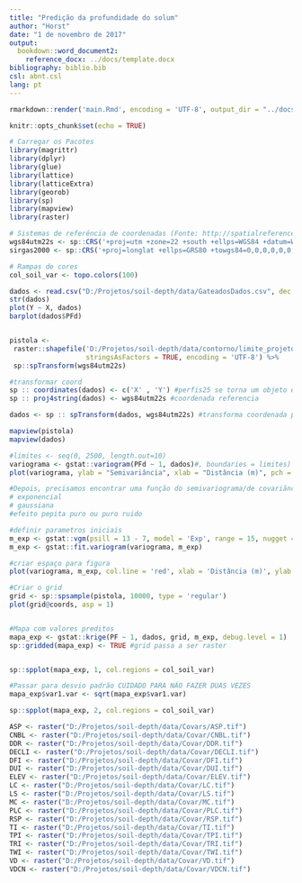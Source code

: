 ```yaml
---
title: "Predição da profundidade do solum"
author: "Horst"
date: "1 de novembro de 2017"
output:
  bookdown::word_document2:
    reference_docx: ../docs/template.docx
bibliography: biblio.bib
csl: abnt.csl
lang: pt
---
```


```r
rmarkdown::render('main.Rmd', encoding = 'UTF-8', output_dir = "../docs")
```

```r
knitr::opts_chunk$set(echo = TRUE)
```

```r
# Carregar os Pacotes
library(magrittr)
library(dplyr)
library(glue)
library(lattice)
library(latticeExtra)
library(georob)
library(sp)
library(mapview)
library(raster)

# Sistemas de referência de coordenadas (Fonte: http://spatialreference.org/ref/epsg/)
wgs84utm22s <- sp::CRS('+proj=utm +zone=22 +south +ellps=WGS84 +datum=WGS84 +units=m +no_defs')
sirgas2000 <- sp::CRS('+proj=longlat +ellps=GRS80 +towgs84=0,0,0,0,0,0,0 +no_defs')

# Rampas de cores
col_soil_var <- topo.colors(100)
```

```r

dados <- read.csv("D:/Projetos/soil-depth/data/GateadosDados.csv", dec = ".", sep= ";", stringsAsFactors = FALSE)
str(dados)
plot(Y ~ X, dados)
barplot(dados$PFd)


pistola <- 
 raster::shapefile('D:/Projetos/soil-depth/data/contorno/limite_projeto.shp',
                   stringsAsFactors = TRUE, encoding = 'UTF-8') %>%
 sp::spTransform(wgs84utm22s)
```

```r
#transformar coord
sp :: coordinates(dados) <- c('X' , 'Y') #perfis25 se torna um objeto espacial
sp :: proj4string(dados) <- wgs84utm22s #coordenada referencia

dados <- sp :: spTransform(dados, wgs84utm22s) #transforma coordenada para wgs84

mapview(pistola)
mapview(dados)
```

```r

#limites <- seq(0, 2500, length.out=10)
variograma <- gstat::variogram(PFd ~ 1, dados)#, boundaries = limites)
plot(variograma, ylab = "Semivariância", xlab = "Distância (m)", pch = 20, cex = 1.5, plot.numbers = TRUE) #plot.numbers (pares de dados)


```

```r
#Depois, precisamos encontrar uma função do semivariograma/de covariãncia que descrevam esse comportamento dos dados:
# exponencial
# gaussiana
#efeito pepita puro ou puro ruido

#definir parametros iniciais
m_exp <- gstat::vgm(psill = 13 - 7, model = 'Exp', range = 15, nugget = 5)
m_exp <- gstat::fit.variogram(variograma, m_exp)

#criar espaço para figura
plot(variograma, m_exp, col.line = 'red', xlab = 'Distância (m)', ylab = 'Semivariância')

```

```r

#Criar o grid
grid <- sp::spsample(pistola, 10000, type = 'regular')
plot(grid@coords, asp = 1)


#Mapa com valores preditos
mapa_exp <- gstat::krige(PF ~ 1, dados, grid, m_exp, debug.level = 1)
sp::gridded(mapa_exp) <- TRUE #grid passa a ser raster


sp::spplot(mapa_exp, 1, col.regions = col_soil_var)

```

```r
#Passar para desvio padrão CUIDADO PARA NÃO FAZER DUAS VEZES
mapa_exp$var1.var <- sqrt(mapa_exp$var1.var)

sp::spplot(mapa_exp, 2, col.regions = col_soil_var)
```

```r

ASP <- raster("D:/Projetos/soil-depth/data/Covars/ASP.tif")
CNBL <- raster("D:/Projetos/soil-depth/data/Covar/CNBL.tif")
DDR <- raster("D:/Projetos/soil-depth/data/Covar/DDR.tif")
DECLI <- raster("D:/Projetos/soil-depth/data/Covar/DECLI.tif")
DFI <- raster("D:/Projetos/soil-depth/data/Covar/DFI.tif")
DUI <- raster("D:/Projetos/soil-depth/data/Covar/DUI.tif")
ELEV <- raster("D:/Projetos/soil-depth/data/Covar/ELEV.tif")
LC <- raster("D:/Projetos/soil-depth/data/Covar/LC.tif")
LS <- raster("D:/Projetos/soil-depth/data/Covar/LS.tif")
MC <- raster("D:/Projetos/soil-depth/data/Covar/MC.tif")
PLC <- raster("D:/Projetos/soil-depth/data/Covar/PLC.tif")
RSP <- raster("D:/Projetos/soil-depth/data/Covar/RSP.tif")
TI <- raster("D:/Projetos/soil-depth/data/Covar/TI.tif")
TPI <- raster("D:/Projetos/soil-depth/data/Covar/TPI.tif")
TRI <- raster("D:/Projetos/soil-depth/data/Covar/TRI.tif")
TWI <- raster("D:/Projetos/soil-depth/data/Covar/TWI.tif")
VD <- raster("D:/Projetos/soil-depth/data/Covar/VD.tif")
VDCN <- raster("D:/Projetos/soil-depth/data/Covar/VDCN.tif")






```
